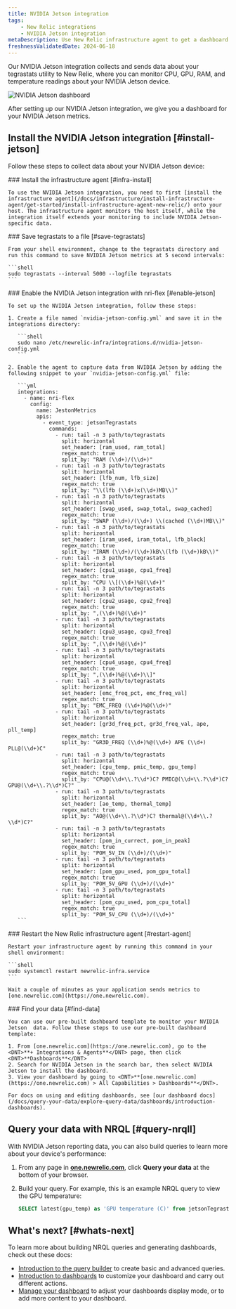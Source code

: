 ```yaml
---
title: NVIDIA Jetson integration
tags:
    - New Relic integrations
    - NVIDIA Jetson integration
metaDescription: Use New Relic infrastructure agent to get a dashboard with metrics from your NVIDIA Jetson.
freshnessValidatedDate: 2024-06-18
---
```


Our NVIDIA Jetson integration collects and sends data about your tegrastats utility to New Relic, where you can monitor CPU, GPU, RAM, and temperature readings about your NVIDIA Jetson device.

<img
  title="NVIDIA Jetson dashboard"
  alt="NVIDIA Jetson dashboard"
  src="/images/infrastructure_screenshot_full-nvidia-jetson-dashboard.webp"
/>

<figcaption>
  After setting up our NVIDIA Jetson integration, we give you a dashboard for your NVIDIA Jetson metrics.
</figcaption>

## Install the NVIDIA Jetson integration [#install-jetson]

Follow these steps to collect data about your NVIDIA Jetson device:

<Steps>
  <Step>
    ### Install the infrastructure agent [#infra-install]

    To use the NVIDIA Jetson integration, you need to first [install the infrastructure agent](/docs/infrastructure/install-infrastructure-agent/get-started/install-infrastructure-agent-new-relic/) onto your host. The infrastructure agent monitors the host itself, while the integration itself extends your monitoring to include NVIDIA Jetson-specific data.
  </Step>

  <Step>
    ### Save tegrastats to a file [#save-tegrastats]

    From your shell environment, change to the tegrastats directory and run this command to save NVIDIA Jetson metrics at 5 second intervals:

    ```shell
    sudo tegrastats --interval 5000 --logfile tegrastats
    ```
  </Step>

  <Step>
    ### Enable the NVIDIA Jetson integration with nri-flex [#enable-jetson]

    To set up the NVIDIA Jetson integration, follow these steps:

    1. Create a file named `nvidia-jetson-config.yml` and save it in the integrations directory:

       ```shell
       sudo nano /etc/newrelic-infra/integrations.d/nvidia-jetson-config.yml
       ```

    2. Enable the agent to capture data from NVIDIA Jetson by adding the following snippet to your `nvidia-jetson-config.yml` file:

       ```yml
       integrations:
         - name: nri-flex
           config:
             name: JestonMetrics
             apis:
               - event_type: jetsonTegrastats
                 commands:
                   - run: tail -n 3 path/to/tegrastats
                     split: horizontal
                     set_header: [ram_used, ram_total]
                     regex_match: true
                     split_by: "RAM (\\d+)/(\\d+)"
                   - run: tail -n 3 path/to/tegrastats
                     split: horizontal
                     set_header: [lfb_num, lfb_size]
                     regex_match: true
                     split_by: "\\(lfb (\\d+)x(\\d+)MB\\)"
                   - run: tail -n 3 path/to/tegrastats
                     split: horizontal
                     set_header: [swap_used, swap_total, swap_cached]
                     regex_match: true
                     split_by: "SWAP (\\d+)/(\\d+) \\(cached (\\d+)MB\\)" 
                   - run: tail -n 3 path/to/tegrastats
                     split: horizontal
                     set_header: [iram_used, iram_total, lfb_block]
                     regex_match: true
                     split_by: "IRAM (\\d+)/(\\d+)kB\\(lfb (\\d+)kB\\)"        
                   - run: tail -n 3 path/to/tegrastats
                     split: horizontal
                     set_header: [cpu1_usage, cpu1_freq]
                     regex_match: true
                     split_by: "CPU \\[(\\d+)%@(\\d+)" 
                   - run: tail -n 3 path/to/tegrastats
                     split: horizontal
                     set_header: [cpu2_usage, cpu2_freq]
                     regex_match: true
                     split_by: ",(\\d+)%@(\\d+)" 
                   - run: tail -n 3 path/to/tegrastats
                     split: horizontal
                     set_header: [cpu3_usage, cpu3_freq]
                     regex_match: true
                     split_by: ",(\\d+)%@(\\d+)" 
                   - run: tail -n 3 path/to/tegrastats
                     split: horizontal
                     set_header: [cpu4_usage, cpu4_freq]
                     regex_match: true
                     split_by: ",(\\d+)%@(\\d+)\\]"       
                   - run: tail -n 3 path/to/tegrastats
                     split: horizontal
                     set_header: [emc_freq_pct, emc_freq_val]
                     regex_match: true
                     split_by: "EMC_FREQ (\\d+)%@(\\d+)"
                   - run: tail -n 3 path/to/tegrastats
                     split: horizontal
                     set_header: [gr3d_freq_pct, gr3d_freq_val, ape, pll_temp]
                     regex_match: true
                     split_by: "GR3D_FREQ (\\d+)%@(\\d+) APE (\\d+) PLL@(\\d+)C" 
                   - run: tail -n 3 path/to/tegrastats
                     split: horizontal
                     set_header: [cpu_temp, pmic_temp, gpu_temp]
                     regex_match: true
                     split_by: "CPU@(\\d+\\.?\\d*)C? PMIC@(\\d+\\.?\\d*)C? GPU@(\\d+\\.?\\d*)C?"
                   - run: tail -n 3 path/to/tegrastats
                     split: horizontal
                     set_header: [ao_temp, thermal_temp]
                     regex_match: true
                     split_by: "AO@(\\d+\\.?\\d*)C? thermal@(\\d+\\.?\\d*)C?"
                   - run: tail -n 3 path/to/tegrastats
                     split: horizontal
                     set_header: [pom_in_currect, pom_in_peak]
                     regex_match: true
                     split_by: "POM_5V_IN (\\d+)/(\\d+)"
                   - run: tail -n 3 path/to/tegrastats
                     split: horizontal
                     set_header: [pom_gpu_used, pom_gpu_total]
                     regex_match: true
                     split_by: "POM_5V_GPU (\\d+)/(\\d+)"   
                   - run: tail -n 3 path/to/tegrastats
                     split: horizontal
                     set_header: [pom_cpu_used, pom_cpu_total]
                     regex_match: true
                     split_by: "POM_5V_CPU (\\d+)/(\\d+)"            
       ```
  </Step>

  <Step>
    ### Restart the New Relic infrastructure agent [#restart-agent]

    Restart your infrastructure agent by running this command in your shell environment:

    ```shell
    sudo systemctl restart newrelic-infra.service
    ```

    Wait a couple of minutes as your application sends metrics to [one.newrelic.com](https://one.newrelic.com).
  </Step>

  <Step>
    ### Find your data [#find-data]

    You can use our pre-built dashboard template to monitor your NVIDIA Jetson  data. Follow these steps to use our pre-built dashboard template:

    1. From [one.newrelic.com](https://one.newrelic.com), go to the <DNT>**+ Integrations & Agents**</DNT> page, then click <DNT>**Dashboards**</DNT>
    2. Search for NVIDIA Jetson in the search bar, then select NVIDIA Jetson to install the dashboard.
    3. View your dashboard by going to <DNT>**[one.newrelic.com](https://one.newrelic.com) > All Capabilities > Dashboards**</DNT>.

    For docs on using and editing dashboards, see [our dashboard docs](/docs/query-your-data/explore-query-data/dashboards/introduction-dashboards).
  </Step>
</Steps>

## Query your data with NRQL [#query-nrqll]

With NVIDIA Jetson reporting data, you can also build queries to learn more about your device's performance:

1. From any page in **[one.newrelic.com](https://one.newrelic.com)**, click **Query your data** at the bottom of your browser.
2. Build your query. For example, this is an example NRQL query to view the GPU temperature:

   ```sql
   SELECT latest(gpu_temp) as 'GPU temperature (C)' from jetsonTegrastats 
   ```

## What's next? [#whats-next]

To learn more about building NRQL queries and generating dashboards, check out these docs:

* [Introduction to the query builder](/docs/query-your-data/explore-query-data/query-builder/introduction-query-builder) to create basic and advanced queries.
* [Introduction to dashboards](/docs/query-your-data/explore-query-data/dashboards/introduction-dashboards) to customize your dashboard and carry out different actions.
* [Manage your dashboard](/docs/query-your-data/explore-query-data/dashboards/manage-your-dashboard) to adjust your dashboards display mode, or to add more content to your dashboard.
